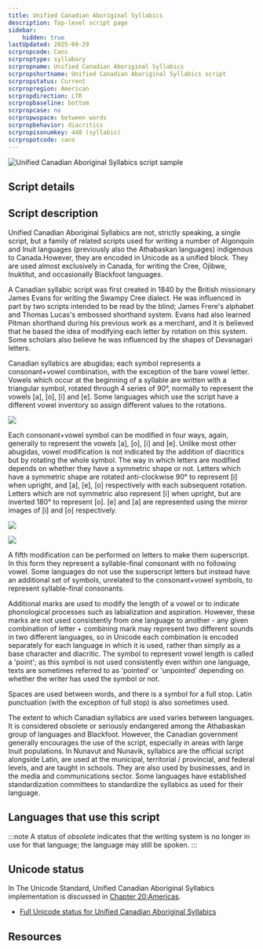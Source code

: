 ```yaml
---
title: Unified Canadian Aboriginal Syllabics
description: Top-level script page
sidebar:
    hidden: true
lastUpdated: 2025-09-29
scrpropcode: Cans
scrproptype: syllabary
scrpropname: Unified Canadian Aboriginal Syllabics
scrpropshortname: Unified Canadian Aboriginal Syllabics script
scrpropstatus: Current
scrpropregion: American
scrpropdirection: LTR
scrpropbaseline: bottom
scrpropcase: no
scrpropwspace: between words
scrpropbehavior: diacritics
scrpropisonumkey: 440 (syllabic)
scrpropotcode: cans
---
```



![Unified Canadian Aboriginal Syllabics script sample](../images/cans-sample.png "William J Poser 'D lk’wahke: The First Carrier Writing System', 2003.")

## Script details

<ScriptDetails />

## Script description

Unified Canadian Aboriginal Syllabics are not, strictly speaking, a single script, but a family of related scripts used for writing a number of Algonquin and Inuit languages (previously also the Athabaskan languages) indigenous to Canada.However, they are encoded in Unicode as a unified block. They are used almost exclusively in Canada, for writing the Cree, Ojibwe, Inuktitut, and occasionally Blackfoot languages.

A Canadian syllabic script was first created in 1840 by the British missionary James Evans for writing the Swampy Cree dialect. He was influenced in part by two scripts intended to be read by the blind; James Frere's alphabet and Thomas Lucas's embossed shorthand system. Evans had also learned Pitman shorthand during his previous work as a merchant, and it is believed that he based the idea of modifying each letter by rotation on this system. Some scholars also believe he was influenced by the shapes of Devanagari letters.

Canadian syllabics are abugidas; each symbol represents a consonant+vowel combination, with the exception of the bare vowel letter. Vowels which occur at the beginning of a syllable are written with a triangular symbol, rotated through 4 series of 90°, normally to represent the vowels [a], [o], [i] and [e]. Some languages which use the script have a different vowel inventory so assign different values to the rotations.

![](../images/cans-UCASVowels.png)

Each consonant+vowel symbol can be modified in four ways, again, generally to represent the vowels [a], [o], [i] and [e]. Unlike most other abugidas, vowel modification is not indicated by the addition of diacritics but by rotating the whole symbol. The way in which letters are modified depends on whether they have a symmetric shape or not. Letters which have a symmetric shape are rotated anti-clockwise 90° to represent [i] when upright, and [a], [e], [o] respectively with each subsequent rotation. Letters which are not symmetric also represent [i] when upright, but are inverted 180° to represent [o]. [e] and [a] are represented using the mirror images of [i] and [o] respectively.

![](../images/cans-UCASConsonants.png)

![](../images/cans-UCASConsonants2.png)

A fifth modification can be performed on letters to make them superscript. In this form they represent a syllable-final consonant with no following vowel. Some languages do not use the superscript letters but instead have an additional set of symbols, unrelated to the consonant+vowel symbols, to represent syllable-final consonants.

Additional marks are used to modify the length of a vowel or to indicate phonological processes such as labialization and aspiration. However, these marks are not used consistently from one language to another - any given combination of letter + combining mark may represent two different sounds in two different languages, so in Unicode each combination is encoded separately for each language in which it is used, rather than simply as a base character and diacritic. The symbol to represent vowel length is called a 'point'; as this symbol is not used consistently even within one language, texts are sometimes referred to as 'pointed' or 'unpointed' depending on whether the writer has used the symbol or not.

Spaces are used between words, and there is a symbol for a full stop. Latin punctuation (with the exception of full stop) is also sometimes used.

The extent to which Canadian syllabics are used varies between languages. It is considered obsolete or seriously endangered among the Athabaskan group of languages and Blackfoot. However, the Canadian government generally encourages the use of the script, especially in areas with large Inuit populations. In Nunavut and Nunavik, syllabics are the official script alongside Latin, are used at the municipal, territorial / provincial, and federal levels, and are taught in schools. They are also used by businesses, and in the media and communications sector. Some languages have established standardization committees to standardize the syllabics as used for their language.

## Languages that use this script

:::note
A status of _obsolete_ indicates that the writing system is no longer in use for that language; the language may still be spoken.
:::

<WsList script='Cans' wsMax='5' />

## Unicode status

In The Unicode Standard, Unified Canadian Aboriginal Syllabics implementation is discussed in [Chapter 20:Americas](https://www.unicode.org/versions/latest/core-spec/chapter-20/#G26630).

- [Full Unicode status for Unified Canadian Aboriginal Syllabics](/scrlang/unicode/cans-unicode)



## Resources

<ScriptResources detailSummary='seemore' />


